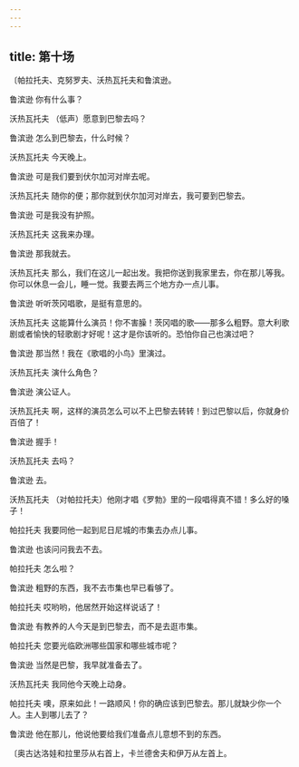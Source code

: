 ```yaml
---
---
---
```

title: 第十场
---




〔帕拉托夫、克努罗夫、沃热瓦托夫和鲁滨逊。





鲁滨逊 你有什么事？

沃热瓦托夫 （低声）愿意到巴黎去吗？

鲁滨逊 怎么到巴黎去，什么时候？

沃热瓦托夫 今天晚上。

鲁滨逊 可是我们要到伏尔加河对岸去呢。

沃热瓦托夫 随你的便；那你就到伏尔加河对岸去，我可要到巴黎去。

鲁滨逊 可是我没有护照。

沃热瓦托夫 这我来办理。

鲁滨逊 那我就去。

沃热瓦托夫 那么，我们在这儿一起出发。我把你送到我家里去，你在那儿等我。你可以休息一会儿，睡一觉。我要去两三个地方办一点儿事。

鲁滨逊 听听茨冈唱歌，是挺有意思的。

沃热瓦托夫 这能算什么演员！你不害臊！茨冈唱的歌——那多么粗野。意大利歌剧或者愉快的轻歌剧才好呢！这才是你该听的。恐怕你自己也演过吧？

鲁滨逊 那当然！我在《歌唱的小鸟》里演过。

沃热瓦托夫 演什么角色？

鲁滨逊 演公证人。

沃热瓦托夫 啊，这样的演员怎么可以不上巴黎去转转！到过巴黎以后，你就身价百倍了！

鲁滨逊 握手！

沃热瓦托夫 去吗？

鲁滨逊 去。

沃热瓦托夫 （对帕拉托夫）他刚才唱《罗勃》里的一段唱得真不错！多么好的嗓子！

帕拉托夫 我要同他一起到尼日尼城的市集去办点儿事。

鲁滨逊 也该问问我去不去。

帕拉托夫 怎么啦？

鲁滨逊 粗野的东西，我不去市集也早已看够了。

帕拉托夫 哎哟哟，他居然开始这样说话了！

鲁滨逊 有教养的人今天是到巴黎去，而不是去逛市集。

帕拉托夫 您要光临欧洲哪些国家和哪些城市呢？

鲁滨逊 当然是巴黎，我早就准备去了。

沃热瓦托夫 我同他今天晚上动身。

帕拉托夫 噢，原来如此！一路顺风！你的确应该到巴黎去。那儿就缺少你一个人。主人到哪儿去了？

鲁滨逊 他在那儿，他说他要给我们准备点儿意想不到的东西。

〔奥古达洛娃和拉里莎从右首上，卡兰德舍夫和伊万从左首上。